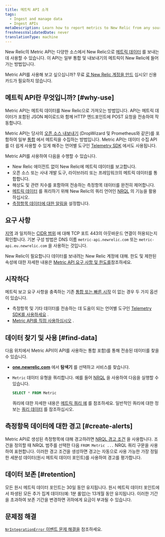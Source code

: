 ```yaml
---
title: 메트릭 API 소개
tags:
  - Ingest and manage data
  - Ingest APIs
metaDescription: Learn how to report metrics to New Relic from any source with the Metric API.
freshnessValidatedDate: never
translationType: machine
---
```


New Relic의 Metric API는 다양한 소스에서 New Relic으로 [메트릭 데이터](/docs/using-new-relic/data/understand-data/new-relic-data-types#dimensional-metrics) 를 보내는 데 사용할 수 있습니다. 이 API는 일부 통합 및 내보내기의 메트릭이 New Relic에 들어가는 방법입니다.

Metric API를 사용해 보고 싶으십니까? 무료 [로 New Relic 계정을 만드](https://newrelic.com/signup) 십시오! 신용 카드가 필요하지 않습니다.

## 메트릭 API란 무엇입니까? [#why-use]

Metric API는 메트릭 데이터를 New Relic으로 가져오는 방법입니다. API는 메트릭 데이터가 포함된 JSON 페이로드와 함께 HTTP 엔드포인트에 POST 요청을 전송하여 작동합니다.

Metric API는 당사의 [오픈 소스 내보내기](/docs/data-ingest-apis/get-data-new-relic/new-relic-sdks/telemetry-sdks-send-custom-telemetry-data-new-relic#external-data) (DropWizard 및 Prometheus와 같은)를 포함하여 일부 [통합](https://newrelic.com/instant-observability/) 에서 메트릭을 수집하는 방법입니다. Metric API는 데이터 수집 API를 더 쉽게 사용할 수 있게 해주는 언어별 도구인 [Telemetry SDK](/docs/data-ingest-apis/get-data-new-relic/new-relic-sdks/telemetry-sdks-send-custom-telemetry-data-new-relic) 에서도 사용됩니다.

Metric API를 사용하여 다음을 수행할 수 있습니다.

* New Relic 에이전트 없이 New Relic에 메트릭 데이터를 보고합니다.
* 오픈 소스 또는 사내 개발 도구, 라이브러리 또는 프레임워크의 메트릭 데이터를 통합합니다.
* 해상도 및 관련 치수를 포함하여 전송하는 측정항목 데이터를 완전히 제어합니다.
* [메트릭 데이터](/docs/using-new-relic/data/understand-data/new-relic-data-types#metrics) 를 쿼리하기 위해 New Relic의 쿼리 언어인 [NRQL](/docs/query-data/nrql-new-relic-query-language/getting-started/introduction-nrql) 의 기능을 활용하십시오.
* [측정항목 데이터에 대한 알림을](#create-alerts) 설정합니다.

## 요구 사항

[지역](/docs/using-new-relic/welcome-new-relic/get-started/our-eu-us-region-data-centers) 과 일치하는 [CIDR 범위](/docs/using-new-relic/cross-product-functions/install-configure/networks/#infrastructure) 에 대해 TCP 포트 443의 아웃바운드 연결이 허용되는지 확인합니다. 기본 구성 방법은 DNS 이름 `metric-api.newrelic.com` 또는 `metric-api.eu.newrelic.com` 을 사용하는 것입니다.

New Relic이 필요합니다 <InlinePopover type="licenseKey"/>데이터를 보내려는 New Relic 계정에 대해. 한도 및 제한된 속성에 대한 자세한 내용은 [Metric API 요구 사항 및 한도를](/docs/metric-api-general-requirements-limits)참조하세요.

## 시작하다

메트릭 보고 요구 사항을 충족하는 기존 [통합 또는 빠른 시작](https://newrelic.com/instant-observability/) 이 없는 경우 두 가지 옵션이 있습니다.

* 측정항목 및 기타 데이터를 전송하는 데 도움이 되는 언어별 도구인 [Telemetry SDK를 사용하세요](/docs/data-ingest-apis/get-data-new-relic/new-relic-sdks/telemetry-sdks-send-custom-telemetry-data-new-relic) .
* [Metric API를 직접 사용하십시오](/docs/report-metrics-metric-api) .

## 데이터 찾기 및 사용 [#find-data]

다음 위치에서 Metric API(이 API를 사용하는 통합 포함)를 통해 전송된 데이터를 찾을 수 있습니다.

* **[one.newrelic.com](https://one.newrelic.com/all-capabilities)** 에서 **탐색기** 를 선택하고 서비스를 찾습니다.

* `Metric` 데이터 유형을 쿼리합니다. 예를 들어 [NRQL](/docs/query-data/nrql-new-relic-query-language/getting-started/introduction-nrql) 을 사용하여 다음을 실행할 수 있습니다.

  ```sql
  SELECT * FROM Metric
  ```

  쿼리에 대한 자세한 내용은 [메트릭 쿼리 예](/docs/data-ingest-apis/get-data-new-relic/metric-api/view-query-you-metric-data) 를 참조하세요. 일반적인 쿼리에 대한 정보는 [쿼리 데이터](/docs/using-new-relic/data/understand-data/query-new-relic-data) 를 참조하십시오.

## 측정항목 데이터에 대한 경고 [#create-alerts]

Metric API로 생성된 측정항목에 대해 경고하려면 [NRQL 경고 조건](/docs/alerts/new-relic-alerts/defining-conditions/create-alert-conditions-nrql-queries) 을 사용합니다. 조건을 정의할 때 NRQL 범주를 선택한 다음 `FROM Metric ...` NRQL 쿼리 구문을 사용하여 표현합니다. 이러한 경고 조건을 생성하면 경고는 자동으로 사용 가능한 가장 정밀한 세분성 데이터(원시 메트릭 데이터 포인트)를 사용하여 경고를 평가합니다.

## 데이터 보존 [#retention]

모든 원시 메트릭 데이터 포인트는 30일 동안 유지됩니다. 원시 메트릭 데이터 포인트에서 파생된 모든 추가 집계 데이터(예: 1분 롤업)는 13개월 동안 유지됩니다. 이러한 기간을 초과하여 보존 기간을 변경하면 귀하에게 요금이 부과될 수 있습니다.

## 문제점 해결

[`NrIntegrationError` 이벤트 문제 해결을](/docs/troubleshoot-nrintegrationerror-event) 참조하세요.